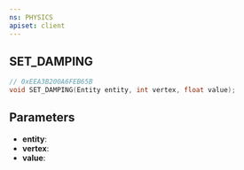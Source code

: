```yaml
---
ns: PHYSICS
apiset: client
---
```

## SET_DAMPING

```c
// 0xEEA3B200A6FEB65B
void SET_DAMPING(Entity entity, int vertex, float value);
```


## Parameters
* **entity**:
* **vertex**:
* **value**: